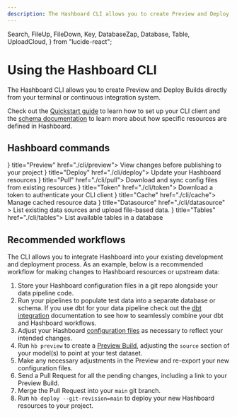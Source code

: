 ```yaml
---
description: The Hashboard CLI allows you to create Preview and Deploy Builds directly from your terminal or continuous integration system.
---
```


  Search,
  FileUp,
  FileDown,
  Key,
  DatabaseZap,
  Database,
  Table,
  UploadCloud,
} from "lucide-react";

# Using the Hashboard CLI

The Hashboard CLI allows you to create Preview and Deploy Builds directly from your terminal or continuous integration system.

Check out the [Quickstart guide](quickstart) to learn how to set up your CLI client and the [schema documentation](config-schema) to learn more about how specific resources are defined in Hashboard.

## Hashboard commands

<Cards num={2}>
  <Card icon={<Search {...iconProps} />} title="Preview" href="./cli/preview">
    View changes before publishing to your project
  </Card>
  <Card icon={<FileUp {...iconProps} />} title="Deploy" href="./cli/deploy">
    Update your Hashboard resources
  </Card>
  <Card icon={<FileDown {...iconProps} />} title="Pull" href="./cli/pull">
    Download and sync config files from existing resources
  </Card>
  <Card icon={<Key {...iconProps} />} title="Token" href="./cli/token">
    Download a token to authenticate your CLI client
  </Card>
  <Card icon={<DatabaseZap {...iconProps} />} title="Cache" href="./cli/cache">
    Manage cached resource data
  </Card>
  <Card
    icon={<Database {...iconProps} />}
    title="Datasource"
    href="./cli/datasource"
  >
    List existing data sources and upload file-based data.
  </Card>
  <Card icon={<Table {...iconProps} />} title="Tables" href="./cli/tables">
    List available tables in a database
  </Card>
</Cards>

## Recommended workflows

The CLI allows you to integrate Hashboard into your existing development and deployment process. As an example, below is a recommended workflow for making changes to Hashboard resources or upstream data:

1. Store your Hashboard configuration files in a git repo alongside your data pipeline code.
2. Run your pipelines to populate test data into a separate database or schema. If you use dbt for your data pipeline check out the [dbt integration]() documentation to see how to seamlessly combine your dbt and Hashboard workflows.
3. Adjust your Hashboard [configuration files]() as necessary to reflect your intended changes.
4. Run `hb preview` to create a [Preview Build](), adjusting the `source` section of your model(s) to point at your test dataset.
5. Make any necessary adjustments in the Preview and re-export your new configuration files.
6. Send a Pull Request for all the pending changes, including a link to your Preview Build.
7. Merge the Pull Request into your `main` git branch.
8. Run `hb deploy --git-revision=main` to deploy your new Hashboard resources to your project.
